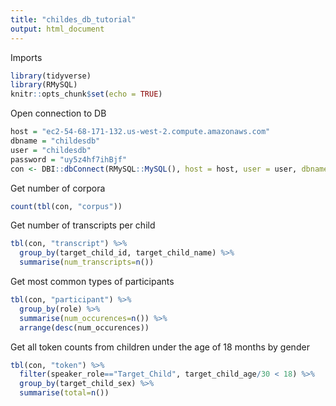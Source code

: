 ```yaml
---
title: "childes_db_tutorial"
output: html_document
---
```


Imports
```r
library(tidyverse)
library(RMySQL)
knitr::opts_chunk$set(echo = TRUE)
```

Open connection to DB
```r
host = "ec2-54-68-171-132.us-west-2.compute.amazonaws.com"
dbname = "childesdb"
user = "childesdb"
password = "uy5z4hf7ihBjf"
con <- DBI::dbConnect(RMySQL::MySQL(), host = host, user = user, dbname = dbname, password = password)
```

Get number of corpora
```r
count(tbl(con, "corpus"))
```

Get number of transcripts per child
```r
tbl(con, "transcript") %>%
  group_by(target_child_id, target_child_name) %>%
  summarise(num_transcripts=n())
```

Get most common types of participants
```r
tbl(con, "participant") %>%
  group_by(role) %>%
  summarise(num_occurences=n()) %>%
  arrange(desc(num_occurences))
```

Get all token counts from children under the age of 18 months by gender
```r
tbl(con, "token") %>%
  filter(speaker_role=="Target_Child", target_child_age/30 < 18) %>%
  group_by(target_child_sex) %>%
  summarise(total=n())
```

